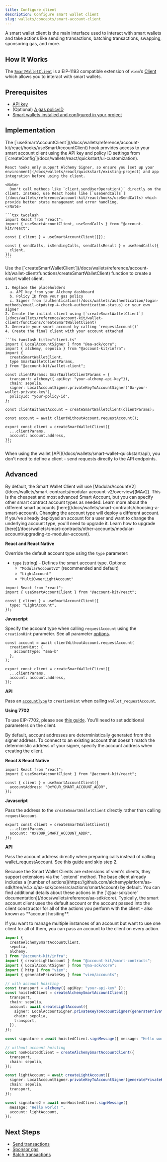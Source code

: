 ```yaml
---
title: Configure client
description: Configure smart wallet client
slug: wallets/concepts/smart-account-client
---
```


A smart wallet client is the main interface used to interact with smart wallets and take actions like sending transactions, batching transactions, swapping, sponsoring gas, and more.

## How It Works

The [`SmartWalletClient`](https://github.com/alchemyplatform/aa-sdk/blob/b8dad097dc537985334efe0c1cc2af4e79dc0050/account-kit/wallet-client/src/client/index.ts#L34) is a EIP-1193 compatible extension of `viem`'s [Client](https://viem.sh/docs/clients/custom#build-your-own-client) which allows you to interact with smart wallets.

## Prerequisites

- [API key](https://dashboard.alchemy.com/apps)
- (Optional) [A gas policyID](https://dashboard.alchemy.com/gas-manager/policy/create)
- [Smart wallets installed and configured in your project](/docs/wallets/pages/react/setup)

## Implementation

<Tabs>
  <Tab title="React">    
    The [`useSmartAccountClient`](/docs/wallets/reference/account-kit/react/hooks/useSmartAccountClient) hook provides access to your smart account client using the API key and policy ID settings from [`createConfig`]/docs/wallets/react/quickstart/ui-customization).
    
    React hooks only support Alchemy Signer, so ensure you [set up your environment](/docs/wallets/react/quickstart/existing-project) and app integration before using the client.

    <Note>
      Don't call methods like `client.sendUserOperation()` directly on the client. Instead, use React hooks like [`useSendCalls`](/docs/wallets/reference/account-kit/react/hooks/useSendCalls) which provide better state management and error handling.
    </Note>

    ```tsx twoslash
    import React from "react";
    import { useSmartAccountClient, useSendCalls } from "@account-kit/react";

    const { client } = useSmartAccountClient({});

    const { sendCalls, isSendingCalls, sendCallsResult } = useSendCalls({
      client,
    });
    ```

  </Tab>
  <Tab title="Javascript">
    Use the [`createSmartWalletClient`](/docs/wallets/reference/account-kit/wallet-client/functions/createSmartWalletClient) function to create a smart wallet client. 
    
    1. Replace the placeholders
      a. API key from your Alchemy dashboard
      b. Policy ID from your gas policy
      c. Signer from [authentication](/docs/wallets/authentication/login-methods/email-otp#step-4-check-authentication-status) or your own signer
    2. Create the initial client using [`createSmartWalletClient`](/docs/wallets/reference/account-kit/wallet-client/functions/createSmartWalletClient)
    3. Generate your smart account by calling `requestAccount()`
    4. Create the final client with your account attached
    
    ```ts twoslash title="client.ts"
    import { LocalAccountSigner } from "@aa-sdk/core";
    import { alchemy, sepolia } from "@account-kit/infra";
    import {
      createSmartWalletClient,
      type SmartWalletClientParams,
    } from "@account-kit/wallet-client";

    const clientParams: SmartWalletClientParams = {
      transport: alchemy({ apiKey: "your-alchemy-api-key"}),
      chain: sepolia,
      signer: LocalAccountSigner.privateKeyToAccountSigner("0x-your-wallet-private-key"),
      policyId: "your-policy-id",
    };

    const clientWithoutAccount = createSmartWalletClient(clientParams);

    const account = await clientWithoutAccount.requestAccount();

    export const client = createSmartWalletClient({
      ...clientParams,
      account: account.address,
    });
    ```

  </Tab>
  <Tab title="API">
    When using the wallet [API](/docs/wallets/smart-wallet-quickstart/api), you don't need to define a client - send requests directly to the API endpoints.
  </Tab>
</Tabs>

## Advanced

<Accordion title="Override default account type">
By default, the Smart Wallet Client will use [ModularAccountV2](/docs/wallets/smart-contracts/modular-account-v2/overview)(MAv2). This is the cheapest and most advanced Smart Account, but you can specify other smart contract account types as needed. Learn more about the different smart accounts [here](/docs/wallets/smart-contracts/choosing-a-smart-account).

<Tip>
  Changing the account type will deploy a different account. If you've already
  deployed an account for a user and want to change the underlying account type,
  you'll need to upgrade it. Learn how to upgrade
  [here](/docs/wallets/smart-contracts/other-accounts/modular-account/upgrading-to-modular-account).
</Tip>

**React and React Native**

Override the default account type using the `type` parameter:

- `type` (string) - Defines the smart account type. Options:
  - `"ModularAccountV2"` (recommended and default)
  - `"LightAccount"`
  - `"MultiOwnerLightAccount"`

```tsx twoslash
import React from "react";
import { useSmartAccountClient } from "@account-kit/react";

const { client } = useSmartAccountClient({
  type: "LightAccount",
});
```

**Javascript**

Specify the account type when calling `requestAccount` using the `creationHint` parameter. See all parameter [options](/docs/wallets/api-reference/smart-wallets/wallet-api-endpoints/wallet-api-endpoints/wallet-request-account#request.body.requestAccountRequest.creationHint).

```
const account = await clientWithoutAccount.requestAccount(
  creationHint: {
    accountType: "sma-b"
  },
);

export const client = createSmartWalletClient({
  ...clientParams,
  account: account.address,
});
```

**API**

Pass an [`accountType`](/docs/wallets/api-reference/smart-wallets/wallet-api-endpoints/wallet-api-endpoints/wallet-request-account) to `creationHint` when calling `wallet_requestAccount`.

**Using 7702**

To use EIP-7702, please see [this guide](https://www.alchemy.com/docs/wallets/transactions/using-eip-7702). You'll need to set additional parameters on the client.

</Accordion>
<Accordion title="Connect to an existing account address">
By default, account addresses are deterministically generated from the signer address. To connect to an existing account that doesn't match the deterministic address of your signer, specify the account address when creating the client.

**React & React Native**

```tsx twoslash
import React from "react";
import { useSmartAccountClient } from "@account-kit/react";

const { client } = useSmartAccountClient({
  accountAddress: "0xYOUR_SMART_ACCOUNT_ADDR",
});
```

**Javascript**

Pass the address to the `createSmartWalletClient` directly rather than calling `requestAccount`.

```
export const client = createSmartWalletClient({
  ...clientParams,
  account: "0xYOUR_SMART_ACCOUNT_ADDR",
});
```

**API**

Pass the account address directly when preparing calls instead of calling wallet_requestAccount. See this [guide](/docs/wallets/transactions/send-transactions#API) and skip step 2.

</Accordion>
<Accordion title="Extend client with custom actions">
Because the Smart Wallet Clients are extensions of viem's clients, they support extensions via the `.extend` method. The base client already includes a [number of actions](https://github.com/alchemyplatform/aa-sdk/tree/v4.x.x/aa-sdk/core/src/actions/smartAccount) by default. You can find additional details about these actions in the [`@aa-sdk/core` documentation](/docs/wallets/reference/aa-sdk/core).
</Accordion>
<Accordion title="Use one client for multiple accounts">
Typically, the smart account client uses the default account or the account passed into the client constructor for all of the actions you perform with the client - also known as **account hositing**.

If you want to manage multiple instances of an account but want to use one client for all of them, you can pass an account to the client on every action.

```ts
import {
  createAlchemySmartAccountClient,
  sepolia,
  alchemy,
} from "@account-kit/infra";
import { createLightAccount } from "@account-kit/smart-contracts";
import { LocalAccountSigner } from "@aa-sdk/core";
import { http } from "viem";
import { generatePrivateKey } from "viem/accounts";

// with account hoisting
const transport = alchemy({ apiKey: "your-api-key" });
const hoistedClient = createAlchemySmartAccountClient({
  transport,
  chain: sepolia,
  account: await createLightAccount({
    signer: LocalAccountSigner.privateKeyToAccountSigner(generatePrivateKey()),
    chain: sepolia,
    transport,
  }),
});

const signature = await hoistedClient.signMessage({ message: "Hello world! " });

// without account hoisting
const nonHoistedClient = createAlchemySmartAccountClient({
  transport,
  chain: sepolia,
});

const lightAccount = await createLightAccount({
  signer: LocalAccountSigner.privateKeyToAccountSigner(generatePrivateKey()),
  chain: sepolia,
  transport,
});

const signature2 = await nonHoistedClient.signMessage({
  message: "Hello world! ",
  account: lightAccount,
});
```

</Accordion>

## Next Steps

- [Send transactions](/docs/wallets/transactions/send/evm-user-ops)
- [Sponsor gas](/docs/wallets/transactions/sponsor-gas/sponsor-gas-evm)
- [Batch transactions](/docs/wallets/transactions/send/batch-user-ops)
